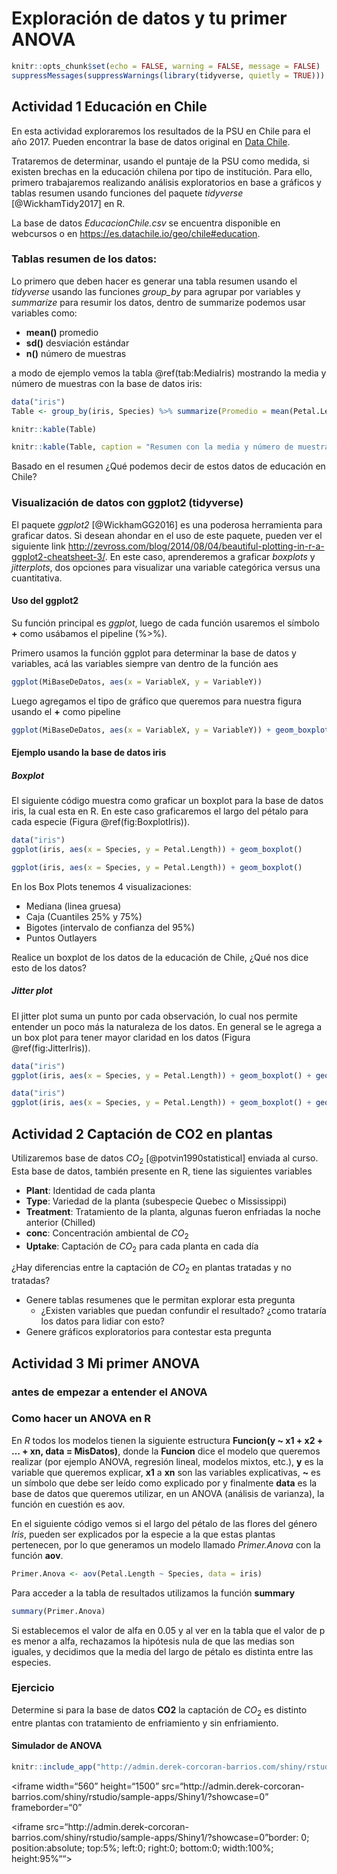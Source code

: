 # Exploración de datos y tu primer ANOVA {#Explorando}

```r
knitr::opts_chunk$set(echo = FALSE, warning = FALSE, message = FALSE)
suppressMessages(suppressWarnings(library(tidyverse, quietly = TRUE)))
```

## Actividad 1 Educación en Chile

En esta actividad exploraremos los resultados de la PSU en Chile para el año 2017. Pueden encontrar la base de datos original en [Data Chile](https://es.datachile.io/geo/chile#education).

Trataremos de determinar, usando el puntaje de la PSU como medida, si existen brechas en la educación chilena por tipo de institución. Para ello, primero trabajaremos realizando análisis exploratorios en base a gráficos y tablas resumen usando funciones del paquete *tidyverse* [@WickhamTidy2017] en R.

La base de datos *EducacionChile.csv* se encuentra disponible en webcursos o en <https://es.datachile.io/geo/chile#education>.

### Tablas resumen de los datos:

Lo primero que deben hacer es generar una tabla resumen usando el *tidyverse* usando las funciones *group_by* para agrupar por variables y *summarize* para resumir los datos, dentro de summarize podemos usar variables como:

* **mean()** promedio
* **sd()** desviación estándar
* **n()** número de muestras

a modo de ejemplo vemos la tabla \@ref(tab:MediaIris) mostrando la media y número de muestras con la base de datos iris:

```r
data("iris")
Table <- group_by(iris, Species) %>% summarize(Promedio = mean(Petal.Length), N = n())
```

```r
knitr::kable(Table)
```

```r
knitr::kable(Table, caption = "Resumen con la media y número de muestras del largo de pétalo de las flores de tres especies del género Iris", booktabs = TRUE)
```

Basado en el resumen ¿Qué podemos decir de estos datos de educación en Chile?

### Visualización de datos con ggplot2 (tidyverse)

El paquete *ggplot2* [@WickhamGG2016] es una poderosa herramienta para graficar datos. Si desean ahondar en el uso de este paquete, pueden ver el siguiente link <http://zevross.com/blog/2014/08/04/beautiful-plotting-in-r-a-ggplot2-cheatsheet-3/>. En este caso, aprenderemos a graficar *boxplots* y *jitterplots*, dos opciones para visualizar una variable categórica versus una cuantitativa. 

#### Uso del ggplot2

Su función principal es *ggplot*, luego de cada función usaremos el símbolo **+** como usábamos el pipeline (%>%).

Primero usamos la función ggplot para determinar la base de datos y variables, acá las variables siempre van dentro de la función aes

```r
ggplot(MiBaseDeDatos, aes(x = VariableX, y = VariableY)) 
```

Luego agregamos el tipo de gráfico que queremos para nuestra figura usando el **+** como pipeline

```r
ggplot(MiBaseDeDatos, aes(x = VariableX, y = VariableY)) + geom_boxplot()
```

#### Ejemplo usando la base de datos iris

##### Boxplot

El siguiente código muestra como graficar un boxplot para la base de datos iris, la cual esta en R. En este caso graficaremos el largo del pétalo para cada especie (Figura \@ref(fig:BoxplotIris)).

```r
data("iris")
ggplot(iris, aes(x = Species, y = Petal.Length)) + geom_boxplot()
```

```r
ggplot(iris, aes(x = Species, y = Petal.Length)) + geom_boxplot()
```

En los Box Plots tenemos 4 visualizaciones:

* Mediana (linea gruesa)
* Caja (Cuantiles 25% y 75%)
* Bigotes (intervalo de confianza del 95%)
* Puntos Outlayers

Realice un boxplot de los datos de la educación de Chile, ¿Qué nos dice esto de los datos?

##### Jitter plot

El jitter plot suma un punto por cada observación, lo cual nos permite entender un poco más la naturaleza de los datos. En general se le agrega a un box plot para tener mayor claridad en los datos (Figura \@ref(fig:JitterIris)).

```r
data("iris")
ggplot(iris, aes(x = Species, y = Petal.Length)) + geom_boxplot() + geom_jitter(aes(color = Species))
```

```r
data("iris")
ggplot(iris, aes(x = Species, y = Petal.Length)) + geom_boxplot() + geom_jitter(aes(color = Species))
```


## Actividad 2 Captación de CO2 en plantas    

Utilizaremos base de datos $CO_2$ [@potvin1990statistical] enviada al curso. Esta base de datos, también presente en R, tiene las siguientes variables

* **Plant**: Identidad de cada planta
* **Type**: Variedad de la planta (subespecie Quebec o Mississippi)
* **Treatment**: Tratamiento de la planta, algunas fueron enfriadas la noche anterior (Chilled)
* **conc**: Concentración ambiental de $CO_2$
* **Uptake**: Captación de $CO_2$ para cada planta en cada día

¿Hay diferencias entre la captación de $CO_2$ en plantas tratadas y no tratadas?

* Genere tablas resumenes que le permitan explorar esta pregunta
    + ¿Existen variables que puedan confundir el resultado? ¿como trataría los datos para lidiar con esto?
* Genere gráficos exploratorios para contestar esta pregunta

## Actividad 3 Mi primer ANOVA

### antes de empezar a entender el ANOVA

### Como hacer un ANOVA en R

En *R* todos los modelos tienen la siguiente estructura **Funcion(y ~ x1 + x2 + ... + xn, data = MisDatos)**, donde la **Funcion** dice el modelo que queremos realizar (por ejemplo ANOVA, regresión lineal, modelos mixtos, etc.), **y** es la variable que queremos explicar, **x1** a **xn** son las variables explicativas, **~** es un símbolo que debe ser leído como explicado por y finalmente **data** es la base de datos que queremos utilizar, en un ANOVA (análisis de varianza), la función en cuestión es aov. 

En el siguiente código vemos si el largo del pétalo de las flores del género *Iris*, pueden ser explicados por la especie a la que estas plantas pertenecen, por lo que generamos un modelo llamado *Primer.Anova* con la función **aov**.

```r
Primer.Anova <- aov(Petal.Length ~ Species, data = iris)
```

Para acceder a la tabla de resultados utilizamos la función **summary**

```r
summary(Primer.Anova)
```

Si establecemos el valor de alfa en 0.05 y al ver en la tabla que el valor de p es menor a alfa, rechazamos la hipótesis nula de que las medias son iguales, y decidimos que la media del largo de pétalo es distinta entre las especies.

### Ejercicio

Determine si para la base de datos **CO2** la captación de $CO_2$ es distinto entre plantas con tratamiento de enfriamiento y sin enfriamiento.

#### Simulador de ANOVA

```r
knitr::include_app("http://admin.derek-corcoran-barrios.com/shiny/rstudio/sample-apps/Shiny2/", height = "1500px")
```

<iframe width="560" height="1500" src="http://admin.derek-corcoran-barrios.com/shiny/rstudio/sample-apps/Shiny1/?showcase=0" frameborder="0"</iframe>

<iframe src="http://admin.derek-corcoran-barrios.com/shiny/rstudio/sample-apps/Shiny1/?showcase=0"border: 0; position:absolute; top:5%; left:0; right:0; bottom:0; width:100%; height:95%"">

